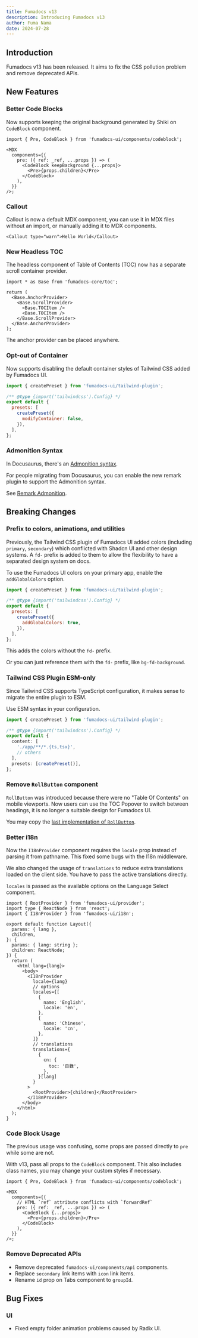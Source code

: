 ```yaml
---
title: Fumadocs v13
description: Introducing Fumadocs v13
author: Fuma Nama
date: 2024-07-28
---
```


## Introduction

Fumadocs v13 has been released. It aims to fix the CSS pollution problem and remove deprecated APIs.

## New Features

### Better Code Blocks

Now supports keeping the original background generated by Shiki on `CodeBlock` component.

```tsx
import { Pre, CodeBlock } from 'fumadocs-ui/components/codeblock';

<MDX
  components={{
    pre: ({ ref: _ref, ...props }) => (
      <CodeBlock keepBackground {...props}>
        <Pre>{props.children}</Pre>
      </CodeBlock>
    ),
  }}
/>;
```

### Callout

Callout is now a default MDX component, you can use it in MDX files without an import, or manually adding it to MDX components.

```mdx
<Callout type="warn">Hello World</Callout>
```

### New Headless TOC

The headless component of Table of Contents (TOC) now has a separate scroll container provider.

```tsx
import * as Base from 'fumadocs-core/toc';

return (
  <Base.AnchorProvider>
    <Base.ScrollProvider>
      <Base.TOCItem />
      <Base.TOCItem />
    </Base.ScrollProvider>
  </Base.AnchorProvider>
);
```

The anchor provider can be placed anywhere.

### Opt-out of Container

Now supports disabling the default container styles of Tailwind CSS added by Fumadocs UI.

```js
import { createPreset } from 'fumadocs-ui/tailwind-plugin';

/** @type {import('tailwindcss').Config} */
export default {
  presets: [
    createPreset({
      modifyContainer: false,
    }),
  ],
};
```

### Admonition Syntax

In Docusaurus, there's an [Admonition syntax](https://docusaurus.io/docs/markdown-features/admonitions).

For people migrating from Docusaurus, you can enable the new remark plugin to support the Admonition syntax.

See [Remark Admonition](/docs/headless/mdx/remark-admonition).

## Breaking Changes

### Prefix to colors, animations, and utilities

Previously, the Tailwind CSS plugin of Fumadocs UI added colors (including `primary`, `secondary`) which conflicted with Shadcn UI and other design systems.
A `fd-` prefix is added to them to allow the flexibility to have a separated design system on docs.

To use the Fumadocs UI colors on your primary app, enable the `addGlobalColors` option.

```js
import { createPreset } from 'fumadocs-ui/tailwind-plugin';

/** @type {import('tailwindcss').Config} */
export default {
  presets: [
    createPreset({
      addGlobalColors: true,
    }),
  ],
};
```

This adds the colors without the `fd-` prefix.

Or you can just reference them with the `fd-` prefix, like `bg-fd-background`.

### Tailwind CSS Plugin ESM-only

Since Tailwind CSS supports TypeScript configuration, it makes sense to migrate the entire plugin to ESM.

Use ESM syntax in your configuration.

```ts
import { createPreset } from 'fumadocs-ui/tailwind-plugin';

/** @type {import('tailwindcss').Config} */
export default {
  content: [
    './app/**/*.{ts,tsx}',
    // others
  ],
  presets: [createPreset()],
};
```

### Remove `RollButton` component

`RollButton` was introduced because there were no "Table Of Contents" on mobile viewports.
Now users can use the TOC Popover to switch between headings, it is no longer a suitable design for Fumadocs UI.

You may copy the [last implementation of `RollButton`](https://github.com/fuma-nama/fumadocs/blob/fumadocs-ui%4012.5.6/packages/ui/src/components/roll-button.tsx).

### Better i18n

Now the `I18nProvider` component requires the `locale` prop instead of parsing it from pathname.
This fixed some bugs with the I18n middleware.

We also changed the usage of `translations` to reduce extra translations loaded on the client side.
You have to pass the active translations directly.

`locales` is passed as the available options on the Language Select component.

```tsx
import { RootProvider } from 'fumadocs-ui/provider';
import type { ReactNode } from 'react';
import { I18nProvider } from 'fumadocs-ui/i18n';

export default function Layout({
  params: { lang },
  children,
}: {
  params: { lang: string };
  children: ReactNode;
}) {
  return (
    <html lang={lang}>
      <body>
        <I18nProvider
          locale={lang}
          // options
          locales={[
            {
              name: 'English',
              locale: 'en',
            },
            {
              name: 'Chinese',
              locale: 'cn',
            },
          ]}
          // translations
          translations={
            {
              cn: {
                toc: '目錄',
              },
            }[lang]
          }
        >
          <RootProvider>{children}</RootProvider>
        </I18nProvider>
      </body>
    </html>
  );
}
```

### Code Block Usage

The previous usage was confusing, some props are passed directly to `pre` while some are not.

With v13, pass all props to the `CodeBlock` component.
This also includes class names, you may change your custom styles if necessary.

```tsx
import { Pre, CodeBlock } from 'fumadocs-ui/components/codeblock';

<MDX
  components={{
    // HTML `ref` attribute conflicts with `forwardRef`
    pre: ({ ref: _ref, ...props }) => (
      <CodeBlock {...props}>
        <Pre>{props.children}</Pre>
      </CodeBlock>
    ),
  }}
/>;
```

### Remove Deprecated APIs

- Remove deprecated `fumadocs-ui/components/api` components.
- Replace `secondary` link items with `icon` link items.
- Rename `id` prop on Tabs component to `groupId`.

## Bug Fixes

### UI

- Fixed empty folder animation problems caused by Radix UI.
